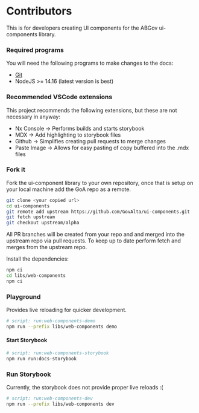 
<Meta title="Setup/Contributors" />

# Contributors

<Note type="caution">
  This is for developers creating UI components for the ABGov ui-components
  library.
</Note>

### Required programs

You will need the following programs to make changes to the docs:

- [Git](https://git-scm.com/downloads)
- NodeJS >= 14.16 (latest version is best)

### Recommended VSCode extensions

This project recommends the following extensions, but these are not necessary in anyway:

- Nx Console -> Performs builds and starts storybook
- MDX -> Add highlighting to storybook files
- Github -> Simplifies creating pull requests to merge changes
- Paste Image -> Allows for easy pasting of copy buffered into the .mdx files

### Fork it

Fork the ui-component library to your own repository, once that is setup on your local machine add the GoA repo as a remote.

```bash
git clone <your copied url>
cd ui-components
git remote add upstream https://github.com/GovAlta/ui-components.git
git fetch upstream
git checkout upstream/alpha
```

All PR branches will be created from your repo and and merged into the upstream repo via pull requests. To keep up to date perform fetch and merges from the upstream repo.

Install the dependencies:

```bash
npm ci
cd libs/web-components
npm ci
```

### Playground

Provides live reloading for quicker development.

```bash
# script: run:web-components-demo
npm run --prefix libs/web-components demo
```

#### Start Storybook

```bash
# script: run:web-components-storybook
npm run run:docs-storybook
```

### Run Storybook

Currently, the storybook does not provide proper live reloads :(

```bash
# script: run:web-components-dev
npm run --prefix libs/web-components dev
```
